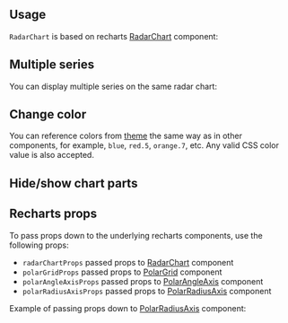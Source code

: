 

## Usage

`RadarChart` is based on recharts [RadarChart](https://recharts.org/en-US/api/RadarChart) component:

<Demo data={RadarChartDemos.usage} />

## Multiple series

You can display multiple series on the same radar chart:

<Demo data={RadarChartDemos.multiple} />

## Change color

You can reference colors from [theme](/theming/theme-object) the same way as in
other components, for example, `blue`, `red.5`, `orange.7`, etc. Any valid CSS
color value is also accepted.

<Demo data={RadarChartDemos.color} />

## Hide/show chart parts

<Demo data={RadarChartDemos.parts} />

## Recharts props

To pass props down to the underlying recharts components, use the following props:

- `radarChartProps` passed props to [RadarChart](https://recharts.org/en-US/api/RadarChart) component
- `polarGridProps` passed props to [PolarGrid](https://recharts.org/en-US/api/PolarGrid) component
- `polarAngleAxisProps` passed props to [PolarAngleAxis](https://recharts.org/en-US/api/PolarAngleAxis) component
- `polarRadiusAxisProps` passed props to [PolarRadiusAxis](https://recharts.org/en-US/api/PolarRadiusAxis) component

Example of passing props down to [PolarRadiusAxis](https://recharts.org/en-US/api/PolarRadiusAxis) component:

<Demo data={RadarChartDemos.rechartsProps} />
